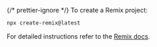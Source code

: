 {/* prettier-ignore */}
To create a Remix project:

```sh
npx create-remix@latest
```

For detailed instructions refer to the
[Remix docs](https://remix.run/docs/en/main/start/quickstart#installation).
